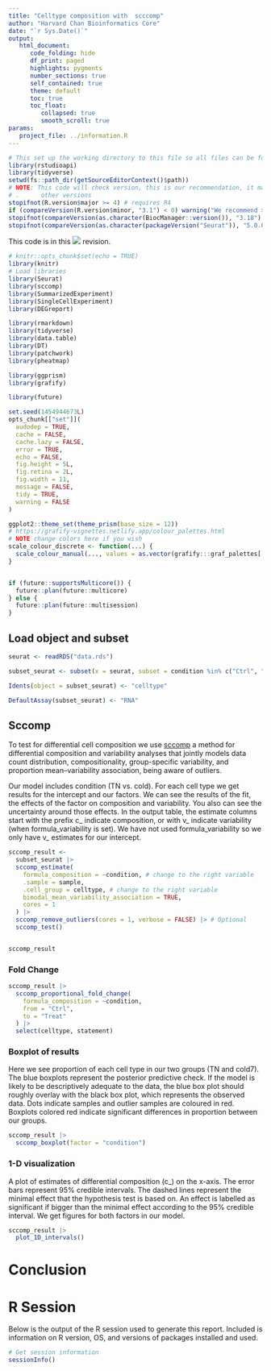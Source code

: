 ```yaml
---
title: "Celltype composition with  scccomp"
author: "Harvard Chan Bioinformatics Core"
date: "`r Sys.Date()`"
output:
   html_document:
      code_folding: hide
      df_print: paged
      highlights: pygments
      number_sections: true
      self_contained: true
      theme: default
      toc: true
      toc_float:
         collapsed: true
         smooth_scroll: true
params:
   project_file: ../information.R
---
```


```r
# This set up the working directory to this file so all files can be found
library(rstudioapi)
library(tidyverse)
setwd(fs::path_dir(getSourceEditorContext()$path))
# NOTE: This code will check version, this is our recommendation, it may work
# .      other versions
stopifnot(R.version$major >= 4) # requires R4
if (compareVersion(R.version$minor, "3.1") < 0) warning("We recommend >= R4.3.1")
stopifnot(compareVersion(as.character(BiocManager::version()), "3.18") >= 0)
stopifnot(compareVersion(as.character(packageVersion("Seurat")), "5.0.0") >= 0)
```

This code is in this ![](https://img.shields.io/badge/status-draft-grey) revision.


```r
# knitr::opts_chunk$set(echo = TRUE)
library(knitr)
# Load libraries
library(Seurat)
library(sccomp)
library(SummarizedExperiment)
library(SingleCellExperiment)
library(DEGreport)

library(rmarkdown)
library(tidyverse)
library(data.table)
library(DT)
library(patchwork)
library(pheatmap)

library(ggprism)
library(grafify)

library(future)

set.seed(1454944673L)
opts_chunk[["set"]](
  audodep = TRUE,
  cache = FALSE,
  cache.lazy = FALSE,
  error = TRUE,
  echo = FALSE,
  fig.height = 5L,
  fig.retina = 2L,
  fig.width = 11,
  message = FALSE,
  tidy = TRUE,
  warning = FALSE
)

ggplot2::theme_set(theme_prism(base_size = 12))
# https://grafify-vignettes.netlify.app/colour_palettes.html
# NOTE change colors here if you wish
scale_colour_discrete <- function(...) {
  scale_colour_manual(..., values = as.vector(grafify:::graf_palettes[["kelly"]]))
}


if (future::supportsMulticore()) {
  future::plan(future::multicore)
} else {
  future::plan(future::multisession)
}
```


## Load object and subset

```r
seurat <- readRDS("data.rds")

subset_seurat <- subset(x = seurat, subset = condition %in% c("Ctrl", "Treat"))

Idents(object = subset_seurat) <- "celltype"

DefaultAssay(subset_seurat) <- "RNA"
```

## Sccomp 


To test for differential cell composition we use [sccomp](https://github.com/MangiolaLaboratory/sccomp) a method for differential composition and variability analyses that jointly models data count distribution, compositionality, group-specific variability, and proportion mean–variability association, being aware of outliers.

Our model includes condition (TN vs. cold). For each cell type we get results for the intercept and our factors. We can see the results of the fit, the effects of the factor on composition and variability. You also can see the uncertainty around those effects. In the output table, the estimate columns start with the prefix c_ indicate composition, or with v_ indicate variability (when formula_variability is set). We have not used formula_variability so we only have v_ estimates for our intercept.

```r
sccomp_result <-
  subset_seurat |>
  sccomp_estimate(
    formula_composition = ~condition, # change to the right variable
    .sample = sample,
    .cell_group = celltype, # change to the right variable
    bimodal_mean_variability_association = TRUE,
    cores = 1
  ) |>
  sccomp_remove_outliers(cores = 1, verbose = FALSE) |> # Optional
  sccomp_test()


sccomp_result
```

### Fold Change

```r
sccomp_result |>
  sccomp_proportional_fold_change(
    formula_composition = ~condition,
    from = "Ctrl",
    to = "Treat"
  ) |>
  select(celltype, statement)
```

### Boxplot of results

Here we see proportion of each cell type in our two groups (TN and cold7). The blue boxplots represent the posterior predictive check. If the model is likely to be descriptively adequate to the data, the blue box plot should roughly overlay with the black box plot, which represents the observed data. Dots indicate samples and outlier samples are coloured in red. Boxplots colored red indicate significant differences in proportion between our groups.

```r
sccomp_result |>
  sccomp_boxplot(factor = "condition")
```

### 1-D visualization

A plot of estimates of differential composition (c_) on the x-axis. The error bars represent 95% credible intervals. The dashed lines represent the minimal effect that the hypothesis test is based on. An effect is labelled as significant if bigger than the minimal effect according to the 95% credible interval. We get figures for both factors in our model.

```r
sccomp_result |>
  plot_1D_intervals()
```

# Conclusion

# R Session 

Below is the output of the R session used to generate this report. Included is information on R version, OS, and versions of packages installed and used.

```r
# Get session information
sessionInfo()
```
